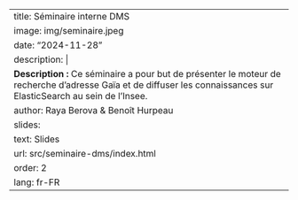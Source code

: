 ---
title: Séminaire interne DMS
image: img/seminaire.jpeg
date: "2024-11-28"
description: |
  <b>Description :</b> Ce séminaire a pour but de présenter le moteur de recherche d'adresse Gaïa et de diffuser les connaissances sur ElasticSearch au sein de l'Insee.
author: Raya Berova & Benoît Hurpeau
slides:
  text: Slides
  url: src/seminaire-dms/index.html
order: 2
lang: fr-FR
---